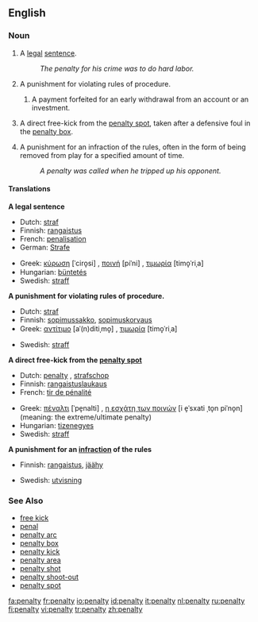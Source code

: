 {{wikipedia}}
==English==
===Noun===
{{en-noun}}

# A [[legal]] [[sentence]].
#:''The penalty for his crime was to do hard labor.''
# A punishment for violating rules of procedure.
##{{finance}} A payment forfeited for an early withdrawal from an account or an investment.
# {{football}} A direct free-kick from the [[penalty spot]], taken after a defensive foul in the [[penalty box]].
# {{Icehockey}} A punishment for an infraction of the rules, often in the form of being removed from play for a specified amount of time.
#:''A penalty was called when he tripped up his opponent.''

====Translations====
'''A legal sentence'''
{{top}}
*Dutch: [[straf]] {{f}}
*Finnish: [[rangaistus]]
*French: [[penalisation]] {{f}}
*German: [[Strafe]]
{{mid}}
*Greek: [[κύρωση]] [ˈciro̞si] {{f}}, [[ποινή]] [piˈni] {{f}}, [[τιμωρία]] [timo̞ˈriˌa] {{f}}
*Hungarian: [[büntetés]]
*Swedish: [[straff]] {{n}}
{{bottom}}

'''A punishment for violating rules of procedure.'''
{{top}}
*Dutch: [[straf]] {{f}}
*Finnish: [[sopimussakko]], [[sopimuskorvaus]]
*Greek: [[αντίτιμο]] [aˈ(n)ditiˌmo̞] {{n}}, [[τιμωρία]] [timo̞ˈriˌa] {{f}}
{{mid}}
*Swedish: [[straff]] {{n}}
{{bottom}}

'''{{football}} A direct free-kick from the [[penalty spot]]'''
{{top}}
*Dutch: [[penalty]] {{m}}, [[strafschop]] {{m}}
*Finnish: [[rangaistuslaukaus]]
*French: [[tir de pénalité]] {{m}}
{{mid}}
*Greek: [[πέναλτι]] [ˈpe̞nalti] {{n}}, [[η εσχάτη των ποινών]] [i e̞ˈsxati ˌto̞n piˈno̞n] {{f}} (meaning: the extreme/ultimate penalty)
*Hungarian: [[tizenegyes]]
*Swedish: [[straff]] {{c}}
{{bottom}}

'''{{context|ice hockey}} A punishment for an [[infraction]] of the rules'''
{{top}}
*Finnish: [[rangaistus]], [[jäähy]]
{{mid}}
*Swedish: [[utvisning]] {{c}}
{{bottom}}

===See Also===
*[[free kick]]
*[[penal]]
*[[penalty arc]]
*[[penalty box]]
*[[penalty kick]]
*[[penalty area]]
*[[penalty shot]]
*[[penalty shoot-out]]
*[[penalty spot]]

[[fa:penalty]]
[[fr:penalty]]
[[io:penalty]]
[[id:penalty]]
[[it:penalty]]
[[nl:penalty]]
[[ru:penalty]]
[[fi:penalty]]
[[vi:penalty]]
[[tr:penalty]]
[[zh:penalty]]